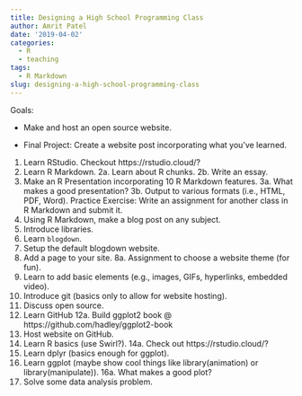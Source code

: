 ```yaml
---
title: Designing a High School Programming Class
author: Amrit Patel
date: '2019-04-02'
categories:
  - R
  - teaching
tags:
  - R Markdown
slug: designing-a-high-school-programming-class
---
```


Goals: 

- Make and host an open source website.

- Final Project: Create a website post incorporating what you've learned.

1. Learn RStudio. Checkout https://rstudio.cloud/?
2. Learn R Markdown.
2a. Learn about R chunks.
2b. Write an essay.
3. Make an R Presentation incorporating 10 R Markdown features.
3a. What makes a good presentation?
3b. Output to various formats (i.e., HTML, PDF, Word). Practice Exercise: Write an assignment for another class in R Markdown and submit it.
4. Using R Markdown, make a blog post on any subject.
5. Introduce libraries.
6. Learn `blogdown`.
7. Setup the default blogdown website.
8. Add a page to your site.
8a. Assignment to choose a website 
 theme (for fun).
9. Learn to add basic elements (e.g., images, GIFs, hyperlinks, embedded video).
10. Introduce git (basics only to allow for website hosting).
11. Discuss open source.
12. Learn GitHub
12a. Build ggplot2 book @ https://github.com/hadley/ggplot2-book
13. Host website on GitHub.
14. Learn R basics (use Swirl?).
14a. Check out https://rstudio.cloud/?
15. Learn dplyr (basics enough for ggplot).
16. Learn ggplot (maybe show cool things like library(animation) or library(manipulate)).
16a. What makes a good plot?
17. Solve some data analysis problem.